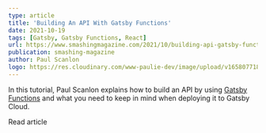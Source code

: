 ```yaml
---
type: article
title: 'Building An API With Gatsby Functions'
date: 2021-10-19
tags: [Gatsby, Gatsby Functions, React]
url: https://www.smashingmagazine.com/2021/10/building-api-gatsby-functions/
publication: smashing-magazine
author: Paul Scanlon
logo: https://res.cloudinary.com/www-paulie-dev/image/upload/v1658077182/paulie.dev/Logos/smashing-magazine-logo_rhvh4j.png
---
```


In this tutorial, Paul Scanlon explains how to build an API by using
[Gatsby Functions](https://www.gatsbyjs.com/docs/reference/functions/) and what you need to keep in mind when deploying
it to Gatsby Cloud.

<MarkdownCtaLink href="https://www.smashingmagazine.com/2021/10/building-api-gatsby-functions/">
  Read article
</MarkdownCtaLink>
